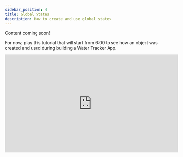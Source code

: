 ```yaml
---
sidebar_position: 4
title: Global States
description: How to create and use global states
---
```


Content coming soon!

For now, play this tutorial that will start from 6:00 to see how an object was created and used during building a Water Tracker App.

<iframe width="560" height="315" src="https://www.youtube.com/embed/cnrIhGEGIeE?si=w5VkTLLqA2uskH64&amp;start=478" title="YouTube video player" frameborder="0" allow="accelerometer; autoplay; clipboard-write; encrypted-media; gyroscope; picture-in-picture; web-share" referrerpolicy="strict-origin-when-cross-origin" allowfullscreen></iframe>
